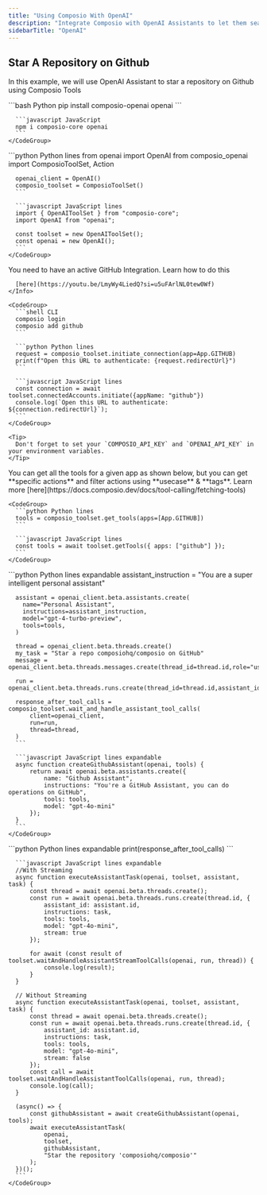 ```yaml
---
title: "Using Composio With OpenAI"
description: "Integrate Composio with OpenAI Assistants to let them seamlessly interact with external apps"
sidebarTitle: "OpenAI"
---
```


## Star A Repository on Github

In this example, we will use OpenAI Assistant to star a repository on Github using Composio Tools

<Steps>
  <Step title="Install Packages">
    <CodeGroup>
      ```bash Python
      pip install composio-openai openai
      ```

      ```javascript JavaScript
      npm i composio-core openai
      ```
    </CodeGroup>
  </Step>

  <Step title="Import Libraries & Initialize ComposioToolSet & LLM">
    <CodeGroup>
      ```python Python lines
      from openai import OpenAI
      from composio_openai import ComposioToolSet, Action

      openai_client = OpenAI()
      composio_toolset = ComposioToolSet()
      ```

      ```javascript JavaScript lines
      import { OpenAIToolSet } from "composio-core";
      import OpenAI from "openai";

      const toolset = new OpenAIToolSet();
      const openai = new OpenAI();
      ```
    </CodeGroup>
  </Step>

  <Step title="Connect Your GitHub Account">
    <Info>
      You need to have an active GitHub Integration. Learn how to do this

      [here](https://youtu.be/LmyWy4LiedQ?si=u5uFArlNL0tew0Wf)
    </Info>

    <CodeGroup>
      ```shell CLI
      composio login
      composio add github
      ```

      ```python Python lines
      request = composio_toolset.initiate_connection(app=App.GITHUB)
      print(f"Open this URL to authenticate: {request.redirectUrl}")
      ```

      ```javascript JavaScript lines
      const connection = await toolset.connectedAccounts.initiate({appName: "github"})
      console.log(`Open this URL to authenticate: ${connection.redirectUrl}`);
      ```
    </CodeGroup>

    <Tip>
      Don't forget to set your `COMPOSIO_API_KEY` and `OPENAI_API_KEY` in your environment variables.
    </Tip>
  </Step>

  <Step title="Get All Github Tools">
    You can get all the tools for a given app as shown below, but you can get **specific actions** and filter actions using **usecase** & **tags**. Learn more [here](https://docs.composio.dev/docs/tool-calling/fetching-tools)

    <CodeGroup>
      ```python Python lines
      tools = composio_toolset.get_tools(apps=[App.GITHUB])
      ```

      ```javascript JavaScript lines
      const tools = await toolset.getTools({ apps: ["github"] });
      ```
    </CodeGroup>
  </Step>

  <Step title="Define the Assistant">
    <CodeGroup>
      ```python Python lines expandable
      assistant_instruction = "You are a super intelligent personal assistant"

      assistant = openai_client.beta.assistants.create(
        name="Personal Assistant",
        instructions=assistant_instruction,
        model="gpt-4-turbo-preview",
        tools=tools,
      )

      thread = openai_client.beta.threads.create()
      my_task = "Star a repo composiohq/composio on GitHub"
      message = openai_client.beta.threads.messages.create(thread_id=thread.id,role="user",content=my_task)

      run = openai_client.beta.threads.runs.create(thread_id=thread.id,assistant_id=assistant.id)

      response_after_tool_calls = composio_toolset.wait_and_handle_assistant_tool_calls(
          client=openai_client,
          run=run,
          thread=thread,
      )
      ```

      ```javascript JavaScript lines expandable
      async function createGithubAssistant(openai, tools) {
          return await openai.beta.assistants.create({
              name: "Github Assistant",
              instructions: "You're a GitHub Assistant, you can do operations on GitHub",
              tools: tools,
              model: "gpt-4o-mini"
          });
      }
      ```
    </CodeGroup>
  </Step>

  <Step title="Execute the Agent">
    <CodeGroup>
      ```python Python lines expandable
      print(response_after_tool_calls)
      ```

      ```javascript JavaScript lines expandable
      //With Streaming
      async function executeAssistantTask(openai, toolset, assistant, task) {
          const thread = await openai.beta.threads.create();
          const run = await openai.beta.threads.runs.create(thread.id, {
              assistant_id: assistant.id,
              instructions: task,
              tools: tools,
              model: "gpt-4o-mini",
              stream: true
          });

          for await (const result of toolset.waitAndHandleAssistantStreamToolCalls(openai, run, thread)) {
              console.log(result);
          }
      }

      // Without Streaming
      async function executeAssistantTask(openai, toolset, assistant, task) {
          const thread = await openai.beta.threads.create();
          const run = await openai.beta.threads.runs.create(thread.id, {
              assistant_id: assistant.id,
              instructions: task,
              tools: tools,
              model: "gpt-4o-mini",
              stream: false
          });
          const call = await toolset.waitAndHandleAssistantToolCalls(openai, run, thread);
          console.log(call);
      }

      (async() => {
          const githubAssistant = await createGithubAssistant(openai, tools);
          await executeAssistantTask(
              openai,
              toolset,
              githubAssistant,
              "Star the repository 'composiohq/composio'"
          );
      })();
      ```
    </CodeGroup>
  </Step>
</Steps>
